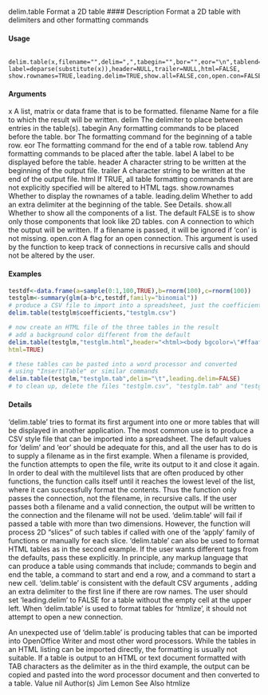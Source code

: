 
delim.table Format a 2D table
#### Description
Format a 2D table with delimiters and other formatting commands

#### Usage
<pre><code>
delim.table(x,filename="",delim=",",tabegin="",bor="",eor="\n",tablend="", label=deparse(substitute(x)),header=NULL,trailer=NULL,html=FALSE, show.rownames=TRUE,leading.delim=TRUE,show.all=FALSE,con,open.con=FALSE)
</code></pre>

#### Arguments 
x A list, matrix or data frame that is to be formatted.
filename Name for a file to which the result will be written.
delim The delimiter to place between entries in the table(s).
tabegin Any formatting commands to be placed before the table.
bor The formatting command for the beginning of a table row.
eor The formatting command for the end of a table row.
tablend Any formatting commands to be placed after the table.
label A label to be displayed before the table.
header A character string to be written at the beginning of the output file.
trailer A character string to be written at the end of the output file.
html If TRUE, all table formatting commands that are not explicitly specified will be altered to HTML tags.
show.rownames Whether to display the rownames of a table.
leading.delim Whether to add an extra delimiter at the beginning of the table. See Details.
show.all Whether to show all the components of a list. The default FALSE is to show only those components that look like 2D tables.
con A connection to which the output will be written. If a filename is passed, it will be ignored if ‘con’ is not missing.
open.con A flag for an open connection. This argument is used by the function to keep track of connections in recursive calls and should not be altered by the user.


#### Examples 
```r
testdf<-data.frame(a=sample(0:1,100,TRUE),b=rnorm(100),c=rnorm(100))
testglm<-summary(glm(a~b*c,testdf,family="binomial"))
# produce a CSV file to import into a spreadsheet, just the coefficients
delim.table(testglm$coefficients,"testglm.csv")
```
```r
# now create an HTML file of the three tables in the result
# add a background color different from the default
delim.table(testglm,"testglm.html",header="<html><body bgcolor=\"#ffaaff\">",
html=TRUE)
```
```r
# these tables can be pasted into a word processor and converted
# using "Insert|Table" or similar commands
delim.table(testglm,"testglm.tab",delim="\t",leading.delim=FALSE)
# to clean up, delete the files "testglm.csv", "testglm.tab" and "testglm.html"
```

#### Details
‘delim.table’ tries to format its first argument into one or more tables that will be displayed in another application. The most common use is to produce a CSV style file that can be imported into a spreadsheet. The default values for ‘delim’ and ‘eor’ should be adequate for this, and all the user has to do is to supply a filename as in the first example. When a filename is provided, the
function attempts to open the file, write its output to it and close it again. In order to deal with the multilevel lists that are often produced by other functions, the function calls itself until it reaches the lowest level of the list, where it can successfully format the contents. Thus the function only passes the connection, not the filename, in recursive calls. If the user passes both a filename and a valid connection, the output will be written to the connection and the filename will not be used.
‘delim.table’ will fail if passed a table with more than two dimensions. However, the function will process 2D "slices" of such tables if called with one of the ‘apply’ family of functions or manually for each slice.
‘delim.table’ can also be used to format HTML tables as in the second example. If the user wants
different tags from the defaults, pass these explicitly. In principle, any markup language that can produce a table using commands that include; commands to begin and end the table, a command to start and end a row, and a command to start a new cell.
‘delim.table’ is consistent with the default CSV arguments , adding an extra delimiter to the first line if there are row names. The user should set ‘leading.delim’ to FALSE for a table without the empty cell at the upper left. When ‘delim.table’ is used to format tables for ‘htmlize’, it should not attempt to open a new connection.

An unexpected use of ‘delim.table’ is producing tables that can be imported into OpenOffice Writer and most other word processors. While the tables in an HTML listing can be imported directly, the formatting is usually not suitable. If a table is output to an HTML or text document formatted with TAB characters as the delimiter as in the third example, the output can be copied and pasted into the word processor document and then converted to a table.
Value
nil
Author(s)
Jim Lemon
See Also
htmlize
